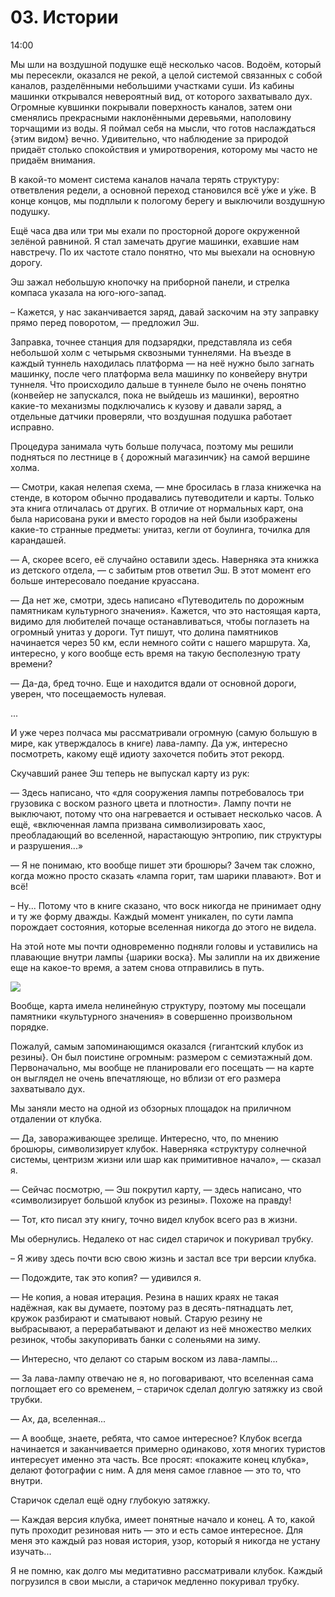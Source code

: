 
# 03. Истории

14:00

Мы шли на воздушной подушке ещё несколько часов. Водоём, который мы пересекли, оказался не рекой, а
целой системой связанных с собой каналов, разделёнными небольшими участками суши. Из кабины машинки
открывался невероятный вид, от которого захватывало дух. Огромные кувшинки покрывали поверхность
каналов, затем они сменялись прекрасными наклонёнными деревьями, наполовину торчащими из воды. Я
поймал себя на мысли, что готов наслаждаться {<TV video="qZ0_aa6RxvQ" from="59:20">этим видом</TV>}
вечно. Удивительно, что наблюдение за природой придаёт столько спокойствия и умиротворения, которому
мы часто не придаём внимания.

В какой-то момент система каналов начала терять структуру: ответвления редели, а основной переход
становился всё у́же и у́же. В конце концов, мы подплыли к пологому берегу и выключили воздушную
подушку.

Ещё часа два или три мы ехали по просторной дороге окруженной зелёной равниной. Я стал замечать
другие машинки, ехавшие нам навстречу. По их частоте стало понятно, что мы выехали на основную
дорогу.

Эш зажал небольшую кнопочку на приборной панели, и стрелка компаса указала на юго-юго-запад.

– Кажется, у нас заканчивается заряд, давай заскочим на эту заправку прямо перед поворотом, —
предложил Эш.

Заправка, точнее станция для подзарядки, представляла из себя небольшой холм с четырьмя сквозными
туннелями. На въезде в каждый туннель находилась платформа — на неё нужно было загнать машинку,
после чего платформа вела машинку по конвейеру внутри туннеля. Что происходило дальше в туннеле было
не очень понятно (конвейер не запускался, пока не выйдешь из машинки), вероятно какие-то механизмы
подключались к кузову и давали заряд, а отдельные датчики проверяли, что воздушная подушка работает
исправно.

Процедура занимала чуть больше получаса, поэтому мы решили подняться по лестнице в
{<TV video="SoJFPa3wfJ0" from="2:52" withSound> дорожный магазинчик</TV>} на самой вершине холма.

— Смотри, какая нелепая схема, — мне бросилась в глаза книжечка на стенде, в котором обычно
продавались путеводители и карты. Только эта книга отличалась от других. В отличие от нормальных
карт, она была нарисована руки и вместо городов на ней были изображены какие-то странные предметы:
унитаз, кегли от боулинга, точилка для карандашей.

— А, скорее всего, её случайно оставили здесь. Наверняка эта книжка из детского отдела, — с забитым
ртов ответил Эш. В этот момент его больше интересовало поедание круассана.

— Да нет же, смотри, здесь написано «Путеводитель по дорожным памятникам культурного значения».
Кажется, что это настоящая карта, видимо для любителей почаще останавливаться, чтобы поглазеть на
огромный унитаз у дороги. Тут пишут, что долина памятников начинается через 50 км, если немного
сойти с нашего маршрута. Ха, интересно, у кого вообще есть время на такую бесполезную трату времени?

— Да-да, бред точно. Еще и находится вдали от основной дороги, уверен, что посещаемость нулевая.

...

И уже через полчаса мы рассматривали огромную (самую большую в мире, как утверждалось в книге)
лава-лампу. Да уж, интересно посмотреть, какому ещё идиоту захочется побить этот рекорд.

Скучавший ранее Эш теперь не выпускал карту из рук:

— Здесь написано, что «для сооружения лампы потребовалось три грузовика с воском разного цвета и
плотности». Лампу почти не выключают, потому что она нагревается и остывает несколько часов. А ещё,
«включенная лампа призвана символизировать хаос, преобладающий во вселенной, нарастающую энтропию,
пик структуры и разрушения...»

— Я не понимаю, кто вообще пишет эти брошюры? Зачем так сложно, когда можно просто сказать «лампа
горит, там шарики плавают». Вот и всё!

– Ну... Потому что в книге сказано, что воск никогда не принимает одну и ту же форму дважды. Каждый
момент уникален, по сути лампа порождает состояния, которые вселенная никогда до этого не видела.

На этой ноте мы почти одновременно подняли головы и уставились на плавающие внутри лампы
{<TV video="zbo6jUGrwdk">шарики воска</TV>}. Мы залипли на их движение еще на какое-то время, а
затем снова отправились в путь.

<Image src={map} />

Вообще, карта имела нелинейную структуру, поэтому мы посещали памятники «культурного значения» в
совершенно произвольном порядке.

Пожалуй, самым запоминающимся оказался {<TV video="LOiCbf65B2Y" from="0:35">гигантский клубок из
резины</TV>}. Он был поистине огромным: размером с семиэтажный дом. Первоначально, мы вообще не
планировали его посещать — на карте он выглядел не очень впечатляюще, но вблизи от его размера
захватывало дух.

Мы заняли место на одной из обзорных площадок на приличном отдалении от клубка.

— Да, завораживающее зрелище. Интересно, что, по мнению брошюры, символизирует клубок. Наверняка
«структуру солнечной системы, центризм жизни или шар как примитивное начало», — сказал я.

— Сейчас посмотрю, — Эш покрутил карту, — здесь написано, что «символизирует большой клубок из
резины». Похоже на правду!

— Тот, кто писал эту книгу, точно видел клубок всего раз в жизни.

Мы обернулись. Недалеко от нас сидел старичок и покуривал трубку.

– Я живу здесь почти всю свою жизнь и застал все три версии клубка.

— Подождите, так это копия? — удивился я.

— Не копия, а новая итерация. Резина в наших краях не такая надёжная, как вы думаете, поэтому раз в
десять-пятнадцать лет, кружок разбирают и сматывают новый. Старую резину не выбрасывают, а
перерабатывают и делают из неё множество мелких резинок, чтобы закупоривать банки с соленьями на
зиму.

— Интересно, что делают со старым воском из лава-лампы...

— За лава-лампу отвечаю не я, но поговаривают, что вселенная сама поглощает его со временем, –
старичок сделал долгую затяжку из свой трубки.

— Ах, да, вселенная...

— А вообще, знаете, ребята, что самое интересное? Клубок всегда начинается и заканчивается примерно
одинаково, хотя многих туристов интересует именно эта часть. Все просят: «покажите конец клубка»,
делают фотографии с ним. А для меня самое главное — это то, что внутри.

Старичок сделал ещё одну глубокую затяжку.

— Каждая версия клубка, имеет понятные начало и конец. А то, какой путь проходит резиновая нить —
это и есть самое интересное. Для меня это каждый раз новая история, узор, который я никогда не
устану изучать...

Я не помню, как долго мы медитативно рассматривали клубок. Каждый погрузился в свои мысли, а
старичок медленно покуривал трубку.
